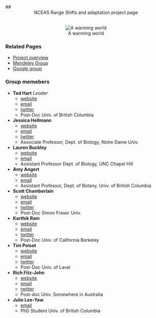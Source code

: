 ## <center> NCEAS Range Shifts and adaptation project page</center>

<br>
<center>
![A warming world](http://www.nasa.gov/images/content/105582main_GlobalWarming_2060_lg.jpg)</center>

###  Related Pages

* [Project overview](NCEAS_outline.html)
* [Mendeley Group](http://www.mendeley.com/groups/2481881/range-shifts-and-adaptation-nceas-group/overview/)
* [Google group](http://groups.google.com/forum/?fromgroups#!forum/range-shifts-and-adaptation-nceas-group)

### Group memebers

* **Ted Hart**  _Leader_
  * [website](http://emhart.github.com)
  * [email](mailto:edmund.m.hart@gmail.com)
  * [twitter](http://twitter.com/DistribEcology)
  * Post-Doc Univ. of British Columbia

* **Jessica Hellmann**
  * [website](http://www.nd.edu/~hellmann/Hellmann_Lab/Hellmann_Home.html)
  * [email](mailto:hellmann.3@nd.edu)
  * [twitter](http://twitter.com/JessicaHellmann)
  * Associate Professor, Dept. of Biology, Notre Dame Univ.

* **Lauren Buckley**
  * [website](http://www.unc.edu/~lbuckley/lab/pmwiki.php)
  * [email](buckley@bio.unc.edu)
  * Assistant Professor Dept. of Biology, UNC Chapel Hill

* **Amy Angert**
  * [website](http://rydberg.biology.colostate.edu/angert/)
  * [email](amy.angert@botany.ubc.ca)
  * Assistant Professor, Dept. of Botany, Univ. of British Columbia
  
* **Scott Chamberlain**  
  * [website](http://schamberlain.github.com/scott)
  * [email](mailto:myrmecocystus@gmail.com)
  * [twitter](http://twitter.com/recology_)
  * Post-Doc Simon Fraser Univ.

* **Karthik Ram**
  * [website](http://nature.berkeley.edu/~kram/)
  * [email](mailto:karthik.ram@gmail.com)
  * [twitter](http://twitter.com/_inundata)
  * Post-Doc Univ. of California Berkeley
  
* **Tim Poisot**
  * [website](timotheepoisot.fr)
  * [email](mailto:t.poisot@gmail.com)
  * [twitter](http://twitter.com/tpoi)
  * Post-Doc Univ. of Laval

* **Rich Fitz-John**
  * [website](http://www.zoology.ubc.ca/~fitzjohn/)
  * [email](mailto:fitzjohn@zoology.ubc.ca)
  * [twitter](http://twitter.com/phylorich)
  * Post-doc Univ. Somewhere in Australia

* **Julie Lee-Yaw**
  * [email](mailto:lee-yaw@zoology.ubc.ca)
  * PhD Student Univ. of British Columbia

  